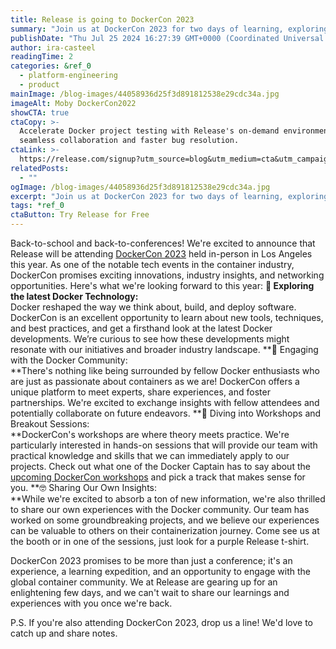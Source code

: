```yaml
---
title: Release is going to DockerCon 2023
summary: "Join us at DockerCon 2023 for two days of learning, exploring and networking. "
publishDate: "Thu Jul 25 2024 16:27:39 GMT+0000 (Coordinated Universal Time)"
author: ira-casteel
readingTime: 2
categories: &ref_0
  - platform-engineering
  - product
mainImage: /blog-images/44058936d25f3d891812538e29cdc34a.jpg
imageAlt: Moby DockerCon2022
showCTA: true
ctaCopy: >-
  Accelerate Docker project testing with Release's on-demand environments for
  seamless collaboration and faster bug resolution.
ctaLink: >-
  https://release.com/signup?utm_source=blog&utm_medium=cta&utm_campaign=blog-cta&utm_content=release-is-going-to-dockercon-2023
relatedPosts:
  - ""
ogImage: /blog-images/44058936d25f3d891812538e29cdc34a.jpg
excerpt: "Join us at DockerCon 2023 for two days of learning, exploring and networking. "
tags: *ref_0
ctaButton: Try Release for Free
---
```


Back-to-school and back-to-conferences! We're excited to announce that Release will be attending [DockerCon 2023](https://www.dockercon.com/) held in-person in Los Angeles this year. As one of the notable tech events in the container industry, DockerCon promises exciting innovations, industry insights, and networking opportunities. Here's what we're looking forward to this year:
**🐳 Exploring the latest Docker Technology:**   
Docker reshaped the way we think about, build, and deploy software. DockerCon is an excellent opportunity to learn about new tools, techniques, and best practices, and get a firsthand look at the latest Docker developments. We’re curious to see how these developments might resonate with our initiatives and broader industry landscape.
**👋 Engaging with the Docker Community:   
‍**There's nothing like being surrounded by fellow Docker enthusiasts who are just as passionate about containers as we are! DockerCon offers a unique platform to meet experts, share experiences, and foster partnerships. We're excited to exchange insights with fellow attendees and potentially collaborate on future endeavors.
**📝 Diving into Workshops and Breakout Sessions:  
‍**DockerCon's workshops are where theory meets practice. We're particularly interested in hands-on sessions that will provide our team with practical knowledge and skills that we can immediately apply to our projects. Check out what one of the Docker Captain has to say about the [upcoming DockerCon workshops](https://www.docker.com/blog/dockercon-workshops-what-to-expect/) and pick a track that makes sense for you.
**🤓 Sharing Our Own Insights:  
‍**While we're excited to absorb a ton of new information, we're also thrilled to share our own experiences with the Docker community. Our team has worked on some groundbreaking projects, and we believe our experiences can be valuable to others on their containerization journey. Come see us at the booth or in one of the sessions, just look for a purple Release t-shirt.

DockerCon 2023 promises to be more than just a conference; it's an experience, a learning expedition, and an opportunity to engage with the global container community. We at Release are gearing up for an enlightening few days, and we can't wait to share our learnings and experiences with you once we're back.

P.S. If you're also attending DockerCon 2023, drop us a line! We'd love to catch up and share notes.

